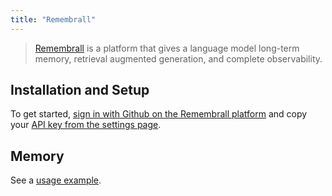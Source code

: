 ```yaml
---
title: "Remembrall"
---
```


> [Remembrall](https://remembrall.dev/) is a platform that gives a language model long-term memory, retrieval augmented generation, and complete observability.

## Installation and Setup

To get started, [sign in with Github on the Remembrall platform](https://remembrall.dev/login) and copy your [API key from the settings page](https://remembrall.dev/dashboard/settings).

## Memory

See a [usage example](/src/oss/integrations/memory/remembrall).

